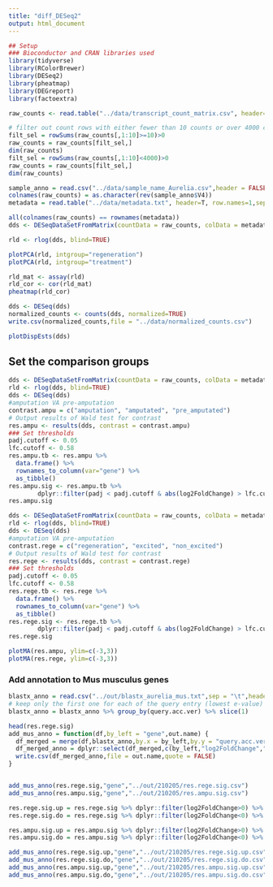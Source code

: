 ```yaml
---
title: "diff_DESeq2"
output: html_document
---
```


```r
## Setup
### Bioconductor and CRAN libraries used
library(tidyverse)
library(RColorBrewer)
library(DESeq2)
library(pheatmap)
library(DEGreport)
library(factoextra)
```


```r
raw_counts <- read.table("../data/transcript_count_matrix.csv", header=T, row.names=1,sep = ",") 

# filter out count rows with either fewer than 10 counts or over 4000 counts
filt_sel = rowSums(raw_counts[,1:10]>=10)>0
raw_counts = raw_counts[filt_sel,]
dim(raw_counts)
filt_sel = rowSums(raw_counts[,1:10]<4000)>0
raw_counts = raw_counts[filt_sel,]
dim(raw_counts)
```

```r
sample_anno = read.csv("../data/sample_name_Aurelia.csv",header = FALSE,stringsAsFactors = FALSE)
colnames(raw_counts) = as.character(rev(sample_anno$V4))
metadata = read.table("../data/metadata.txt", header=T, row.names=1,sep = ",") 
```

```r
all(colnames(raw_counts) == rownames(metadata))
dds <- DESeqDataSetFromMatrix(countData = raw_counts, colData = metadata, design = ~ treatment)
```
```r
rld <- rlog(dds, blind=TRUE)
```

```r
plotPCA(rld, intgroup="regeneration")
plotPCA(rld, intgroup="treatment")
```


```r
rld_mat <- assay(rld)
rld_cor <- cor(rld_mat)
pheatmap(rld_cor)
```

```r
dds <- DESeq(dds)
normalized_counts <- counts(dds, normalized=TRUE)
write.csv(normalized_counts,file = "../data/normalized_counts.csv")
```

```r
plotDispEsts(dds)
```

## Set the comparison groups
```r
dds <- DESeqDataSetFromMatrix(countData = raw_counts, colData = metadata, design = ~ amputation)
rld <- rlog(dds, blind=TRUE)
dds <- DESeq(dds)
#amputation VA pre-amputation
contrast.ampu = c("amputation", "amputated", "pre_amputated")
# Output results of Wald test for contrast
res.ampu <- results(dds, contrast = contrast.ampu)
### Set thresholds
padj.cutoff <- 0.05
lfc.cutoff <- 0.58
res.ampu.tb <- res.ampu %>%
  data.frame() %>%
  rownames_to_column(var="gene") %>% 
  as_tibble()
res.ampu.sig <- res.ampu.tb %>%
        dplyr::filter(padj < padj.cutoff & abs(log2FoldChange) > lfc.cutoff)
res.ampu.sig
```

```r
dds <- DESeqDataSetFromMatrix(countData = raw_counts, colData = metadata, design = ~regeneration)
rld <- rlog(dds, blind=TRUE)
dds <- DESeq(dds)
#amputation VA pre-amputation
contrast.rege = c("regeneration", "excited", "non_excited")
# Output results of Wald test for contrast
res.rege <- results(dds, contrast = contrast.rege)
### Set thresholds
padj.cutoff <- 0.05
lfc.cutoff <- 0.58
res.rege.tb <- res.rege %>%
  data.frame() %>%
  rownames_to_column(var="gene") %>% 
  as_tibble()
res.rege.sig <- res.rege.tb %>%
        dplyr::filter(padj < padj.cutoff & abs(log2FoldChange) > lfc.cutoff)
res.rege.sig
```

```r
plotMA(res.ampu, ylim=c(-3,3))
plotMA(res.rege, ylim=c(-3,3))
```

### Add annotation to Mus musculus genes
```r
blastx_anno = read.csv("../out/blastx_aurelia_mus.txt",sep = "\t",header = TRUE,stringsAsFactors = FALSE)
# keep only the first one for each of the query entry (lowest e-value)
blastx_anno = blastx_anno %>% group_by(query.acc.ver) %>% slice(1)

head(res.rege.sig)
add_mus_anno = function(df,by_left = "gene",out.name) {
  df_merged = merge(df,blastx_anno,by.x = by_left,by.y = "query.acc.ver")
  df_merged_anno = dplyr::select(df_merged,c(by_left,"log2FoldChange","padj","subject.acc.ver","evalue")) 
  write.csv(df_merged_anno,file = out.name,quote = FALSE)
}


add_mus_anno(res.rege.sig,"gene","../out/210205/res.rege.sig.csv")
add_mus_anno(res.ampu.sig,"gene","../out/210205/res.ampu.sig.csv")

```


```r
res.rege.sig.up = res.rege.sig %>% dplyr::filter(log2FoldChange>0) %>% arrange(desc(log2FoldChange))
res.rege.sig.do = res.rege.sig %>% dplyr::filter(log2FoldChange<0) %>% arrange(desc(log2FoldChange))
```

```r
res.ampu.sig.up = res.ampu.sig %>% dplyr::filter(log2FoldChange>0) %>% arrange(desc(log2FoldChange))
res.ampu.sig.do = res.ampu.sig %>% dplyr::filter(log2FoldChange<0) %>% arrange(desc(log2FoldChange))
```

```r
add_mus_anno(res.rege.sig.up,"gene","../out/210205/res.rege.sig.up.csv")
add_mus_anno(res.rege.sig.do,"gene","../out/210205/res.rege.sig.do.csv")
add_mus_anno(res.ampu.sig.up,"gene","../out/210205/res.ampu.sig.up.csv")
add_mus_anno(res.ampu.sig.do,"gene","../out/210205/res.ampu.sig.do.csv")
```

